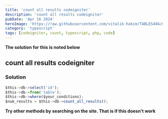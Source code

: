 ```yaml
---
title: 'count all results codeigniter'
description: 'count all results codeigniter'
pubDate: 'Apr 16 2024'
heroImage: 'https://raw.githubusercontent.com/vitalik-hakim/TABLES404/main/error_b/typescript.png'
category: 'typescript'
tags: [codeigniter, count, typescript, php, code]
---
```


**The solution for this is noted below**

## count all results codeigniter

### Solution

```typescript
$this->db->select('id');
$this->db->from('table');
$this->db->where($your_conditions);
$num_results = $this->db->count_all_results();
```

**Try other methods by searching on the site. That is if this doesn't work**
